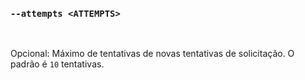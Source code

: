 ### `--attempts <ATTEMPTS>`

<br />

Opcional: Máximo de tentativas de novas tentativas de solicitação.
O padrão é `10` tentativas.